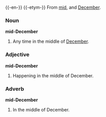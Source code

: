 {{-en-}}
{{-etym-}}
From [[mid]], and [[December]].

===Noun===
'''mid-December'''

# Any time in the middle of [[December]].

===Adjective===
'''mid-December'''

#Happening in the middle of December.

===Adverb===
'''mid-December'''

#In the middle of December.